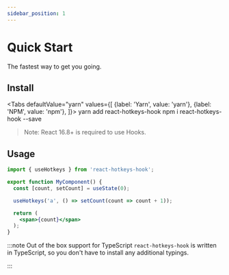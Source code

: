 ```yaml
---
sidebar_position: 1
---
```



# Quick Start

The fastest way to get you going.

## Install

<Tabs
  defaultValue="yarn"
  values={[
    {label: 'Yarn', value: 'yarn'},
    {label: 'NPM', value: 'npm'},
  ]}>
  <TabItem value="yarn">
    <CodeBlock className="language-shell">yarn add react-hotkeys-hook</CodeBlock>
  </TabItem>
  <TabItem value="npm">
    <CodeBlock className="language-shell">npm i react-hotkeys-hook --save</CodeBlock>
  </TabItem>
</Tabs>

> Note: React 16.8+ is required to use Hooks.

## Usage

```jsx
import { useHotkeys } from 'react-hotkeys-hook';

export function MyComponent() {
  const [count, setCount] = useState(0);

  useHotkeys('a', () => setCount(count => count + 1));

  return (
    <span>{count}</span>
  );
}
```

:::note Out of the box support for TypeScript
`react-hotkeys-hook` is written in TypeScript, so you don't have to install any additional typings.

:::
